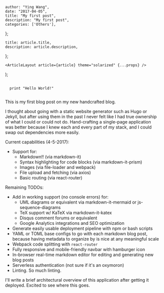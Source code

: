 

    author: "Ying Wang",
    date: "2017-04-05",
    title: "My first post",
    description: "My first post",
    categories: ['Others'],
};

    title: article.title,
    description: article.description,
};

    <ArticleLayout article={article} theme="solarized" {...props} />
);

<pre>
  <code class="language-python">
  print "Hello World!"
  </code>
</pre>

This is my first blog post on my new handcrafted blog.

I thought about going with a static website generator such as Hugo or Jekyll, but after using them in the past I never felt like I had true ownership of what I could or could not do. Hand-crafting a single-page application was better because I knew each and every part of my stack, and I could swap out dependencies more easily.

Current capabilities (4-5-2017):

- Support for:
    - Markdown!! (via markdown-it)
    - Syntax highlighting for code blocks (via markdown-it-prism)
    - Images (via file-loader and webpack)
    - File upload and fetching (via axios)
    - Basic routing (via react-router)

Remaining TODOs:

- Add in working support (no console errors) for:
    - UML diagrams or equivalent via markdown-it-mermaid or js-sequence-diagrams
    - TeX support w/ KaTeX via markdown-it-katex
    - Disqus comment forums or equivalent
    - Google Analytics integrations and SEO optimization
- Generate easily usable deployment pipeline with npm or bash scripts
- YAML or TOML base configs to go with each markdown blog post, because having metadata to organize by is nice at any meaningful scale
- Webpack code splitting with `react-router`
- Fully responsive and mobile-friendly navbar with hamburger icon
- In-browser real-time markdown editor for editing and generating new blog posts
- Serverless authentication (not sure if it's an oxymoron)
- Linting. So much linting.

I'll write a brief architectural overview of this application after getting it deployed. Excited to see where this goes.
